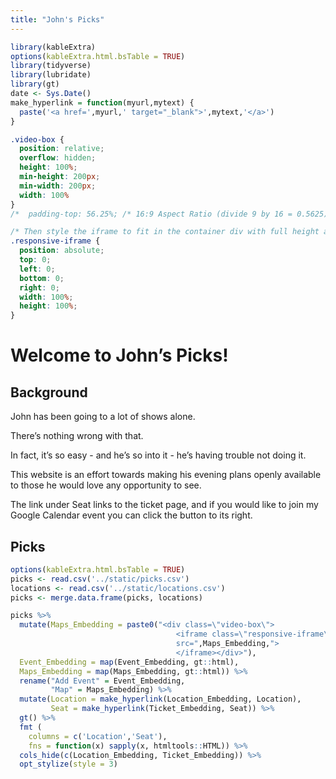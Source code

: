 ```yaml
---
title: "John's Picks"
---
```


```r
library(kableExtra)
options(kableExtra.html.bsTable = TRUE)
library(tidyverse)
library(lubridate)
library(gt)
date <- Sys.Date()
make_hyperlink = function(myurl,mytext) {
  paste('<a href=',myurl,' target="_blank">',mytext,'</a>')
}
```

```css
.video-box {
  position: relative;
  overflow: hidden;
  height: 100%;
  min-height: 200px;
  min-width: 200px;
  width: 100%
}
/*  padding-top: 56.25%; /* 16:9 Aspect Ratio (divide 9 by 16 = 0.5625) */

/* Then style the iframe to fit in the container div with full height and width */
.responsive-iframe {
  position: absolute;
  top: 0;
  left: 0;
  bottom: 0;
  right: 0;
  width: 100%;
  height: 100%;
}
```

# Welcome to John's Picks!

## Background

John has been going to a lot of shows alone. 

There's nothing wrong with that. 

In fact, it's so easy - and he's so into it - he's having trouble not doing it. 

This website is an effort towards making his evening plans openly available to those he would love any opportunity to see. 

The link under Seat links to the ticket page, and if you would like to join my Google Calendar event you can click the button to its right.

## Picks

```r
options(kableExtra.html.bsTable = TRUE)
picks <- read.csv('../static/picks.csv')
locations <- read.csv('../static/locations.csv')
picks <- merge.data.frame(picks, locations)

picks %>%
  mutate(Maps_Embedding = paste0("<div class=\"video-box\">
                                     <iframe class=\"responsive-iframe\"
                                     src=",Maps_Embedding,">
                                     </iframe></div>"),
  Event_Embedding = map(Event_Embedding, gt::html),
  Maps_Embedding = map(Maps_Embedding, gt::html)) %>%
  rename("Add Event" = Event_Embedding,
         "Map" = Maps_Embedding) %>%
  mutate(Location = make_hyperlink(Location_Embedding, Location),
         Seat = make_hyperlink(Ticket_Embedding, Seat)) %>%
  gt() %>%
  fmt (
    columns = c('Location','Seat'),
    fns = function(x) sapply(x, htmltools::HTML)) %>%
  cols_hide(c(Location_Embedding, Ticket_Embedding)) %>%
  opt_stylize(style = 3)
                   
```
